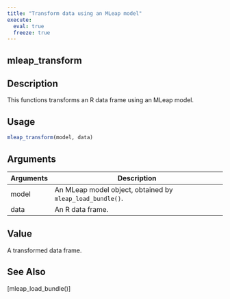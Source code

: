```yaml
---
title: "Transform data using an MLeap model"
execute:
  eval: true
  freeze: true
---
```


## mleap_transform

## Description
This functions transforms an R data frame using an MLeap model.


## Usage
```r
mleap_transform(model, data)
```

## Arguments
|Arguments|Description|
|---|---|
| model | An MLeap model object, obtained by `mleap_load_bundle()`. |
| data | An R data frame. |


## Value
A transformed data frame.





## See Also
[mleap_load_bundle()]

